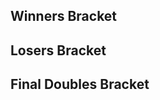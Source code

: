 {{DISPLAYTITLE:DreamHack Winter 2015: Doubles Bracket}}
{{DreamHack Winter 2015 Tabs|This=5}}
==Winners Bracket==
{{32DEDoublesWBracketA
<!-- ROUND 1 -->
|r1m1t1p1=Armada |r1m1t1p1flag=se
|r1m1t1p2=Android |r1m1t1p2flag=se |r1m1t1score=2
|r1m1t2p1=Salevits |r1m1t2p1flag=fi
|r1m1t2p2=MasterTK |r1m1t2p2flag=fi |r1m1t2score=0
|r1m1win=1

|r1m2t1p1=Blaze |r1m2t1p1flag=de
|r1m2t1p2=reaper |r1m2t1p2flag=de |r1m2t1score=0
|r1m2t2p1=Samplay |r1m2t2p1flag=fr
|r1m2t2p2=Mahie |r1m2t2p2flag=fr |r1m2t2score=2
|r1m2win=2

|r1m3t1p1=Amsah |r1m3t1p1flag=nl
|r1m3t1p2=Jeapie |r1m3t1p2flag=nl |r1m3t1score=2
|r1m3t2p1=Beat |r1m3t2p1flag=se
|r1m3t2p2=Volvo |r1m3t2p2flag=se |r1m3t2score=0
|r1m3win=1

|r1m4t1p1=Professor Pro |r1m4t1p1flag=gb
|r1m4t1p2=Tekk |r1m4t1p2flag=fr |r1m4t1score=2
|r1m4t2p1=Masterkai |r1m4t2p1flag=se
|r1m4t2p2=Flodens Mun |r1m4t2p2flag=se |r1m4t2score=0
|r1m4win=1

|r1m5t1p1=Mango |r1m5t1p1flag=us
|r1m5t1p2=S2J |r1m5t1p2flag=us |r1m5t1score=2
|r1m5t2p1=R23 |r1m5t2p1flag=gb
|r1m5t2p2=X1 |r1m5t2p2flag=gb |r1m5t2score=0
|r1m5win=1

|r1m6t1p1=Humpe |r1m6t1p1flag=se
|r1m6t1p2=Calle W |r1m6t1p2flag=se |r1m6t1score=2
|r1m6t2p1=JMG |r1m6t2p1flag=gb
|r1m6t2p2=23 |r1m6t2p2flag=gb |r1m6t2score=0
|r1m6win=1

|r1m7t1p1=Shroomed |r1m7t1p1flag=us
|r1m7t1p2=MacD |r1m7t1p2flag=us |r1m7t1score=2
|r1m7t2p1=FA0 |r1m7t2p1flag=se
|r1m7t2p2=Daydee |r1m7t2p2flag=se |r1m7t2score=0
|r1m7win=1

|r1m8t1p1=Mayhem |r1m8t1p1flag=fi
|r1m8t1p2=NamiNami |r1m8t1p2flag=fi |r1m8t1score=1
|r1m8t2p1=BrTarolg |r1m8t2p1flag=gb
|r1m8t2p2=Jam |r1m8t2p2flag=gb |r1m8t2score=2
|r1m8win=2

|r1m9t1p1=Leffen |r1m9t1p1flag=se
|r1m9t1p2=Ice |r1m9t1p2flag=de |r1m9t1score=2
|r1m9t2p1=Oats |r1m9t2p1flag=gb
|r1m9t2p2=TheCrimsonBlur |r1m9t2p2flag=us |r1m9t2score=0
|r1m9win=1

|r1m10t1p1=Random-Ness |r1m10t1p1flag=se
|r1m10t1p2=Zoler |r1m10t1p2flag=se |r1m10t1score=2
|r1m10t2p1=Zorc |r1m10t2p1flag=no
|r1m10t2p2=Flikkflakk |r1m10t2p2flag=no |r1m10t2score=0
|r1m10win=1

|r1m11t1p1=SFAT |r1m11t1p1flag=us
|r1m11t1p2=Reno |r1m11t1p2flag=us |r1m11t1score=2
|r1m11t2p1=Sverre |r1m11t2p1flag=no
|r1m11t2p2=MikeHaggarKJ |r1m11t2p2flag=se |r1m11t2score=0
|r1m11win=1

|r1m12t1p1=Duck |r1m12t1p1flag=us
|r1m12t1p2=Moose |r1m12t1p2flag=us |r1m12t1score=2
|r1m12t2p1=Yuna |r1m12t2p1flag=se
|r1m12t2p2=RPG |r1m12t2p2flag=se |r1m12t2score=1
|r1m12win=1

|r1m13t1p1=Hungrybox |r1m13t1p1flag=us
|r1m13t1p2=Axe |r1m13t1p2flag=us |r1m13t1score=2
|r1m13t2p1=Mums |r1m13t2p1flag=se
|r1m13t2p2=Zing |r1m13t2p2flag=se |r1m13t2score=0
|r1m13win=1

|r1m14t1p1=pheX |r1m14t1p1flag=ch
|r1m14t1p2=Usleon |r1m14t1p2flag=cl |r1m14t1score=2
|r1m14t2p1=Alpha Dash |r1m14t2p1flag=gb
|r1m14t2p2=PB&J |r1m14t2p2flag=us |r1m14t2score=0
|r1m14win=1

|r1m15t1p1=Plup |r1m15t1p1flag=us
|r1m15t1p2=Wizzrobe |r1m15t1p2flag=us |r1m15t1score=2
|r1m15t2p1=Spider |r1m15t2p1flag=se
|r1m15t2p2=Tengil |r1m15t2p2flag=se |r1m15t2score=0
|r1m15win=1

|r1m16t1p1=Adam |r1m16t1p1flag=nl
|r1m16t1p2=Zgetto |r1m16t1p2flag=nl |r1m16t1score=2
|r1m16t2p1=Baxon |r1m16t2p1flag=fr
|r1m16t2p2=Westballz |r1m16t2p2flag=us |r1m16t2score=1
|r1m16win=1

<!-- ROUND 2 -->
|r2m1t1p1=Armada |r2m1t1p1flag=se
|r2m1t1p2=Android |r2m1t1p2flag=se |r2m1t1score=2
|r2m1t2p1=Samplay |r2m1t2p1flag=fr
|r2m1t2p2=Mahie |r2m1t2p2flag=fr |r2m1t2score=0
|r2m1win=1

|r2m2t1p1=Amsah |r2m2t1p1flag=nl
|r2m2t1p2=Jeapie |r2m2t1p2flag=nl |r2m2t1score=1
|r2m2t2p1=Professor Pro |r2m2t2p1flag=gb
|r2m2t2p2=Tekk |r2m2t2p2flag=fr |r2m2t2score=2
|r2m2win=2

|r2m3t1p1=Mango |r2m3t1p1flag=us
|r2m3t1p2=S2J |r2m3t1p2flag=us |r2m3t1score=2
|r2m3t2p1=Humpe |r2m3t2p1flag=se
|r2m3t2p2=Calle W |r2m3t2p2flag=se |r2m3t2score=0
|r2m3win=1

|r2m4t1p1=Shroomed |r2m4t1p1flag=us
|r2m4t1p2=MacD |r2m4t1p2flag=us |r2m4t1score=2
|r2m4t2p1=BrTarolg |r2m4t2p1flag=gb
|r2m4t2p2=Jam |r2m4t2p2flag=gb |r2m4t2score=0
|r2m4win=1

|r2m5t1p1=Leffen |r2m5t1p1flag=se
|r2m5t1p2=Ice |r2m5t1p2flag=de |r2m5t1score=2
|r2m5t2p1=Random-Ness |r2m5t2p1flag=se
|r2m5t2p2=Zoler |r2m5t2p2flag=se |r2m5t2score=0
|r2m5win=1

|r2m6t1p1=SFAT |r2m6t1p1flag=us
|r2m6t1p2=Reno |r2m6t1p2flag=us |r2m6t1score=2
|r2m6t2p1=Duck |r2m6t2p1flag=us
|r2m6t2p2=Moose |r2m6t2p2flag=us |r2m6t2score=0
|r2m6win=1

|r2m7t1p1=Hungrybox |r2m7t1p1flag=us
|r2m7t1p2=Axe |r2m7t1p2flag=us |r2m7t1score=2
|r2m7t2p1=pheX |r2m7t2p1flag=ch
|r2m7t2p2=Usleon |r2m7t2p2flag=cl |r2m7t2score=0
|r2m7win=1

|r2m8t1p1=Plup |r2m8t1p1flag=us
|r2m8t1p2=Wizzrobe |r2m8t1p2flag=us |r2m8t1score=2
|r2m8t2p1=Adam |r2m8t2p1flag=nl
|r2m8t2p2=Zgetto |r2m8t2p2flag=nl |r2m8t2score=0
|r2m8win=1

<!-- ROUND 3 -->
|r3m1t1p1=Armada |r3m1t1p1flag=se
|r3m1t1p2=Android |r3m1t1p2flag=se |r3m1t1score=3
|r3m1t2p1=Professor Pro |r3m1t2p1flag=gb
|r3m1t2p2=Tekk |r3m1t2p2flag=fr |r3m1t2score=0
|r3m1win=1
|r3m1t1p1char1=fox |r3m1t1p1stock1=2 |r3m1t1p2char1=sheik |r3m1t1p2stock1=1
|r3m1t2p1char1=fox |r3m1t2p1stock1=0 |r3m1t2p2char1=puff |r3m1t2p2stock1=0 |r3m1win1=1 |r3m1stage1=Final Destination
|r3m1t1p1char2=fox |r3m1t1p1stock2=2 |r3m1t1p2char2=sheik |r3m1t1p2stock2=1
|r3m1t2p1char2=fox |r3m1t2p1stock2=0 |r3m1t2p2char2=puff |r3m1t2p2stock2=0 |r3m1win2=1 |r3m1stage2=Dream Land
|r3m1t1p1char3=fox |r3m1t1p1stock3=1 |r3m1t1p2char3=sheik |r3m1t1p2stock3=2
|r3m1t2p1char3=fox |r3m1t2p1stock3=0 |r3m1t2p2char3=puff |r3m1t2p2stock3=0 |r3m1win3=1 |r3m1stage3=Dream Land
|r3m1t1p1char4= |r3m1t1p1stock4= |r3m1t1p2char4= |r3m1t1p2stock4=
|r3m1t2p1char4= |r3m1t2p1stock4= |r3m1t2p2char4= |r3m1t2p2stock4= |r3m1win4= |r3m1stage4=
|r3m1t1p1char5= |r3m1t1p1stock5= |r3m1t1p2char5= |r3m1t1p2stock5=
|r3m1t2p1char5= |r3m1t2p1stock5= |r3m1t2p2char5= |r3m1t2p2stock5= |r3m1win5= |r3m1stage5=
|r3m1date=
|r3m1finished=
|r3m1details={{BracketMatchDetails|comment=|preview=|lrthread=|vod=|interview=|recap=}}


|r3m2t1p1=Mango |r3m2t1p1flag=us
|r3m2t1p2=S2J |r3m2t1p2flag=us |r3m2t1score=1
|r3m2t2p1=Shroomed |r3m2t2p1flag=us
|r3m2t2p2=MacD |r3m2t2p2flag=us |r3m2t2score=3
|r3m2win=2
|r3m2t1p1char1= |r3m2t1p1stock1= |r3m2t1p2char1= |r3m2t1p2stock1=
|r3m2t2p1char1= |r3m2t2p1stock1= |r3m2t2p2char1= |r3m2t2p2stock1= |r3m2win1= |r3m2stage1=
|r3m2t1p1char2= |r3m2t1p1stock2= |r3m2t1p2char2= |r3m2t1p2stock2=
|r3m2t2p1char2= |r3m2t2p1stock2= |r3m2t2p2char2= |r3m2t2p2stock2= |r3m2win2= |r3m2stage2=
|r3m2t1p1char3=falco |r3m2t1p1stock3=0 |r3m2t1p2char3=marth |r3m2t1p2stock3=0
|r3m2t2p1char3=sheik |r3m2t2p1stock3=1 |r3m2t2p2char3=peach |r3m2t2p2stock3=1 |r3m2win3=2 |r3m2stage3=Dream Land
|r3m2t1p1char4=falco |r3m2t1p1stock4=0 |r3m2t1p2char4=marth |r3m2t1p2stock4=0
|r3m2t2p1char4=sheik |r3m2t2p1stock4=2 |r3m2t2p2char4=peach |r3m2t2p2stock4=1 |r3m2win4=2 |r3m2stage4=Yoshi's Story
|r3m2t1p1char5= |r3m2t1p1stock5= |r3m2t1p2char5= |r3m2t1p2stock5=
|r3m2t2p1char5= |r3m2t2p1stock5= |r3m2t2p2char5= |r3m2t2p2stock5= |r3m2win5= |r3m2stage5=
|r3m2date=
|r3m2finished=
|r3m2details={{BracketMatchDetails|comment=|preview=|lrthread=|vod=|interview=|recap=}}


|r3m3t1p1=Leffen |r3m3t1p1flag=se
|r3m3t1p2=Ice |r3m3t1p2flag=de |r3m3t1score=3
|r3m3t2p1=SFAT |r3m3t2p1flag=us
|r3m3t2p2=Reno |r3m3t2p2flag=us |r3m3t2score=1
|r3m3win=1
|r3m3t1p1char1=fox |r3m3t1p1stock1=2 |r3m3t1p2char1=fox |r3m3t1p2stock1=3
|r3m3t2p1char1=fox |r3m3t2p1stock1=0 |r3m3t2p2char1=sheik |r3m3t2p2stock1=0 |r3m3win1=1 |r3m3stage1=Final Destination
|r3m3t1p1char2=fox |r3m3t1p1stock2=0 |r3m3t1p2char2=fox |r3m3t1p2stock2=0
|r3m3t2p1char2=fox |r3m3t2p1stock2=1 |r3m3t2p2char2=sheik |r3m3t2p2stock2=0 |r3m3win2=2 |r3m3stage2=Battlefield
|r3m3t1p1char3=fox |r3m3t1p1stock3=0 |r3m3t1p2char3=fox |r3m3t1p2stock3=1
|r3m3t2p1char3=fox |r3m3t2p1stock3=0 |r3m3t2p2char3=sheik |r3m3t2p2stock3=0 |r3m3win3=1 |r3m3stage3=Pokémon Stadium
|r3m3t1p1char4=fox |r3m3t1p1stock4=1 |r3m3t1p2char4=fox |r3m3t1p2stock4=2
|r3m3t2p1char4=fox |r3m3t2p1stock4=0 |r3m3t2p2char4=sheik |r3m3t2p2stock4=0 |r3m3win4=1 |r3m3stage4=Yoshi's Story
|r3m3t1p1char5= |r3m3t1p1stock5= |r3m3t1p2char5= |r3m3t1p2stock5=
|r3m3t2p1char5= |r3m3t2p1stock5= |r3m3t2p2char5= |r3m3t2p2stock5= |r3m3win5= |r3m3stage5=
|r3m3date=
|r3m3finished=
|r3m3details={{BracketMatchDetails|comment=|preview=|lrthread=|vod=|interview=|recap=}}

|r3m4t1p1=Hungrybox |r3m4t1p1flag=us
|r3m4t1p2=Axe |r3m4t1p2flag=us |r3m4t1score=3
|r3m4t2p1=Plup |r3m4t2p1flag=us
|r3m4t2p2=Wizzrobe |r3m4t2p2flag=us |r3m4t2score=1
|r3m4win=1
|r3m4t1p1char1=puff |r3m4t1p1stock1=1 |r3m4t1p2char1=pikachu |r3m4t1p2stock1=2
|r3m4t2p1char1=sheik |r3m4t2p1stock1=0 |r3m4t2p2char1=cf |r3m4t2p2stock1=0 |r3m4win1=1 |r3m4stage1=Battlefield
|r3m4t1p1char2=puff |r3m4t1p1stock2=0 |r3m4t1p2char2=pikachu |r3m4t1p2stock2=0
|r3m4t2p1char2=sheik |r3m4t2p1stock2=1 |r3m4t2p2char2=cf |r3m4t2p2stock2=0 |r3m4win2=2 |r3m4stage2=Pokémon Stadium
|r3m4t1p1char3=puff |r3m4t1p1stock3=1 |r3m4t1p2char3=pikachu |r3m4t1p2stock3=2
|r3m4t2p1char3=sheik |r3m4t2p1stock3=0 |r3m4t2p2char3=cf |r3m4t2p2stock3=0 |r3m4win3=1 |r3m4stage3=Dream Land
|r3m4t1p1char4=puff |r3m4t1p1stock4=2 |r3m4t1p2char4=pikachu |r3m4t1p2stock4=2
|r3m4t2p1char4=sheik |r3m4t2p1stock4=0 |r3m4t2p2char4=cf |r3m4t2p2stock4=0 |r3m4win4=1 |r3m4stage4=Battlefield
|r3m4t1p1char5= |r3m4t1p1stock5= |r3m4t1p2char5= |r3m4t1p2stock5=
|r3m4t2p1char5= |r3m4t2p1stock5= |r3m4t2p2char5= |r3m4t2p2stock5= |r3m4win5= |r3m4stage5=
|r3m4date=
|r3m4finished=
|r3m4details={{BracketMatchDetails|comment=|preview=|lrthread=|vod=|interview=|recap=}}

<!-- ROUND 4 -->
|r4m1t1p1=Armada |r4m1t1p1flag=se
|r4m1t1p2=Android |r4m1t1p2flag=se |r4m1t1score=2
|r4m1t2p1=Shroomed |r4m1t2p1flag=us
|r4m1t2p2=MacD |r4m1t2p2flag=us |r4m1t2score=3
|r4m1win=2
|r4m1t1p1char1=peach |r4m1t1p1stock1=0 |r4m1t1p2char1=sheik |r4m1t1p2stock1=0
|r4m1t2p1char1=sheik |r4m1t2p1stock1=1 |r4m1t2p2char1=peach |r4m1t2p2stock1=1 |r4m1win1=2 |r4m1stage1=Battlefield
|r4m1t1p1char2=peach |r4m1t1p1stock2=2 |r4m1t1p2char2=sheik |r4m1t1p2stock2=2
|r4m1t2p1char2=sheik |r4m1t2p1stock2=0 |r4m1t2p2char2=peach |r4m1t2p2stock2=0 |r4m1win2=1 |r4m1stage2=Final Destination
|r4m1t1p1char3=peach |r4m1t1p1stock3=3 |r4m1t1p2char3=sheik |r4m1t1p2stock3=1
|r4m1t2p1char3=sheik |r4m1t2p1stock3=0 |r4m1t2p2char3=peach |r4m1t2p2stock3=0 |r4m1win3=1 |r4m1stage3=Pokémon Stadium
|r4m1t1p1char4=peach |r4m1t1p1stock4=0 |r4m1t1p2char4=sheik |r4m1t1p2stock4=0
|r4m1t2p1char4=sheik |r4m1t2p1stock4=1 |r4m1t2p2char4=peach |r4m1t2p2stock4=1 |r4m1win4=2 |r4m1stage4=Pokémon Stadium
|r4m1t1p1char5=peach |r4m1t1p1stock5=0 |r4m1t1p2char5=sheik |r4m1t1p2stock5=0
|r4m1t2p1char5=sheik |r4m1t2p1stock5=2 |r4m1t2p2char5=peach |r4m1t2p2stock5=1 |r4m1win5=2 |r4m1stage5=Battlefield
|r4m1date=
|r4m1finished=
|r4m1details={{BracketMatchDetails|comment=|preview=|lrthread=|vod=|interview=|recap=}}

|r4m2t1p1=Leffen |r4m2t1p1flag=se
|r4m2t1p2=Ice |r4m2t1p2flag=de |r4m2t1score=1
|r4m2t2p1=Hungrybox |r4m2t2p1flag=us
|r4m2t2p2=Axe |r4m2t2p2flag=us |r4m2t2score=3
|r4m2win=2
|r4m2t1p1char1=fox |r4m2t1p1stock1=0 |r4m2t1p2char1=fox |r4m2t1p2stock1=0
|r4m2t2p1char1=puff |r4m2t2p1stock1=0 |r4m2t2p2char1=pikachu |r4m2t2p2stock1=1 |r4m2win1=2 |r4m2stage1=Final Destination
|r4m2t1p1char2=fox |r4m2t1p1stock2=1 |r4m2t1p2char2=fox |r4m2t1p2stock2=1
|r4m2t2p1char2=puff |r4m2t2p1stock2=0 |r4m2t2p2char2=pikachu |r4m2t2p2stock2=0 |r4m2win2=1 |r4m2stage2=Pokémon Stadium
|r4m2t1p1char3=fox |r4m2t1p1stock3=0 |r4m2t1p2char3=fox |r4m2t1p2stock3=0
|r4m2t2p1char3=puff |r4m2t2p1stock3=1 |r4m2t2p2char3=pikachu |r4m2t2p2stock3=1 |r4m2win3=2 |r4m2stage3=Dream Land
|r4m2t1p1char4=fox |r4m2t1p1stock4=0 |r4m2t1p2char4=fox |r4m2t1p2stock4=0
|r4m2t2p1char4=puff |r4m2t2p1stock4=1 |r4m2t2p2char4=pikachu |r4m2t2p2stock4=0 |r4m2win4=2 |r4m2stage4=Yoshi's Story
|r4m2t1p1char5= |r4m2t1p1stock5= |r4m2t1p2char5= |r4m2t1p2stock5=
|r4m2t2p1char5= |r4m2t2p1stock5= |r4m2t2p2char5= |r4m2t2p2stock5= |r4m2win5= |r4m2stage5=
|r4m2date=
|r4m2finished=
|r4m2details={{BracketMatchDetails|comment=|preview=|lrthread=|vod=|interview=|recap=}}
}}

==Losers Bracket==
{{32DEDoublesLBracketA
|column-width=160
<!-- ROUND 1 -->
|l1m1t1p1=Salevits |l1m1t1p1flag=fi
|l1m1t1p2=MasterTK |l1m1t1p2flag=fi |l1m1t1score=0
|l1m1t2p1=Blaze |l1m1t2p1flag=de
|l1m1t2p2=reaper |l1m1t2p2flag=de |l1m1t2score=2
|l1m1win=2

|l1m2t1p1=Beat |l1m2t1p1flag=se
|l1m2t1p2=Volvo |l1m2t1p2flag=se |l1m2t1score=2
|l1m2t2p1=Masterkai |l1m2t2p1flag=se
|l1m2t2p2=Flodens Mun |l1m2t2p2flag=se |l1m2t2score=0
|l1m2win=1

|l1m3t1p1=R23 |l1m3t1p1flag=gb
|l1m3t1p2=X1 |l1m3t1p2flag=gb |l1m3t1score=2
|l1m3t2p1=JMG |l1m3t2p1flag=gb
|l1m3t2p2=23 |l1m3t2p2flag=gb |l1m3t2score=0
|l1m3win=1

|l1m4t1p1=FA0 |l1m4t1p1flag=se
|l1m4t1p2=Daydee |l1m4t1p2flag=se |l1m4t1score=1
|l1m4t2p1=Mayhem |l1m4t2p1flag=fi
|l1m4t2p2=NamiNami |l1m4t2p2flag=fi |l1m4t2score=2
|l1m4win=2

|l1m5t1p1=Oats |l1m5t1p1flag=gb
|l1m5t1p2=TheCrimsonBlur |l1m5t1p2flag=us |l1m5t1score=0
|l1m5t2p1=Zorc |l1m5t2p1flag=no
|l1m5t2p2=Flikkflakk |l1m5t2p2flag=no |l1m5t2score=2
|l1m5win=2

|l1m6t1p1=Sverre |l1m6t1p1flag=no
|l1m6t1p2=MikeHaggarKJ |l1m6t1p2flag=se |l1m6t1score=1
|l1m6t2p1=Yuna |l1m6t2p1flag=se
|l1m6t2p2=RPG |l1m6t2p2flag=se |l1m6t2score=2
|l1m6win=2

|l1m7t1p1=Mums |l1m7t1p1flag=se
|l1m7t1p2=Zing |l1m7t1p2flag=se |l1m7t1score=0
|l1m7t2p1=Alpha Dash |l1m7t2p1flag=gb
|l1m7t2p2=PB&J |l1m7t2p2flag=us |l1m7t2score=2
|l1m7win=2

|l1m8t1p1=Spider |l1m8t1p1flag=se
|l1m8t1p2=Tengil |l1m8t1p2flag=se |l1m8t1score=0
|l1m8t2p1=Baxon |l1m8t2p1flag=fr
|l1m8t2p2=Westballz |l1m8t2p2flag=us |l1m8t2score=2
|l1m8win=2

<!-- ROUND 2 -->
|l2m1t1p1=pheX |l2m1t1p1flag=ch
|l2m1t1p2=Usleon |l2m1t1p2flag=cl |l2m1t1score=2
|l2m1t2p1=Blaze |l2m1t2p1flag=de
|l2m1t2p2=reaper |l2m1t2p2flag=de |l2m1t2score=1
|l2m1win=1

|l2m2t1p1=Adam |l2m2t1p1flag=nl
|l2m2t1p2=Zgetto |l2m2t1p2flag=nl |l2m2t1score=2
|l2m2t2p1=Beat |l2m2t2p1flag=se
|l2m2t2p2=Volvo |l2m2t2p2flag=se |l2m2t2score=1
|l2m2win=1

|l2m3t1p1=Random-Ness |l2m3t1p1flag=se
|l2m3t1p2=Zoler |l2m3t1p2flag=se |l2m3t1score=2
|l2m3t2p1=R23 |l2m3t2p1flag=gb
|l2m3t2p2=X1 |l2m3t2p2flag=gb |l2m3t2score=0
|l2m3win=1

|l2m4t1p1=Duck |l2m4t1p1flag=us
|l2m4t1p2=Moose |l2m4t1p2flag=us |l2m4t1score=2
|l2m4t2p1=Mayhem |l2m4t2p1flag=fi
|l2m4t2p2=NamiNami |l2m4t2p2flag=fi |l2m4t2score=0
|l2m4win=1

|l2m5t1p1=Humpe |l2m5t1p1flag=se
|l2m5t1p2=Calle W |l2m5t1p2flag=se |l2m5t1score=2
|l2m5t2p1=Zorc |l2m5t2p1flag=no
|l2m5t2p2=Flikkflakk |l2m5t2p2flag=no |l2m5t2score=0
|l2m5win=1

|l2m6t1p1=BrTarolg |l2m6t1p1flag=gb
|l2m6t1p2=Jam |l2m6t1p2flag=gb |l2m6t1score=0
|l2m6t2p1=Yuna |l2m6t2p1flag=se
|l2m6t2p2=RPG |l2m6t2p2flag=se |l2m6t2score=2
|l2m6win=2

|l2m7t1p1=Samplay |l2m7t1p1flag=fr
|l2m7t1p2=Mahie |l2m7t1p2flag=fr |l2m7t1score=2
|l2m7t2p1=Alpha Dash |l2m7t2p1flag=gb
|l2m7t2p2=PB&J |l2m7t2p2flag=us |l2m7t2score=0
|l2m7win=1

|l2m8t1p1=Amsah |l2m8t1p1flag=nl
|l2m8t1p2=Jeapie |l2m8t1p2flag=nl |l2m8t1score=2
|l2m8t2p1=Baxon |l2m8t2p1flag=fr
|l2m8t2p2=Westballz |l2m8t2p2flag=us |l2m8t2score=0
|l2m8win=1

<!-- ROUND 3 -->
|l3m1t1p1=pheX |l3m1t1p1flag=ch
|l3m1t1p2=Usleon |l3m1t1p2flag=cl |l3m1t1score=3
|l3m1t2p1=Adam |l3m1t2p1flag=nl
|l3m1t2p2=Zgetto |l3m1t2p2flag=nl |l3m1t2score=0
|l3m1win=1

|l3m2t1p1=Random-Ness |l3m2t1p1flag=se
|l3m2t1p2=Zoler |l3m2t1p2flag=se |l3m2t1score=2
|l3m2t2p1=Duck |l3m2t2p1flag=us
|l3m2t2p2=Moose |l3m2t2p2flag=us |l3m2t2score=3
|l3m2win=2

|l3m3t1p1=Humpe |l3m3t1p1flag=se
|l3m3t1p2=Calle W |l3m3t1p2flag=se |l3m3t1score=3
|l3m3t2p1=Yuna |l3m3t2p1flag=se
|l3m3t2p2=RPG |l3m3t2p2flag=se |l3m3t2score=0
|l3m3win=1

|l3m4t1p1=Samplay |l3m4t1p1flag=fr
|l3m4t1p2=Mahie |l3m4t1p2flag=fr |l3m4t1score=0
|l3m4t2p1=Amsah |l3m4t2p1flag=nl
|l3m4t2p2=Jeapie |l3m4t2p2flag=nl |l3m4t2score=3
|l3m4win=2

<!-- ROUND 4 -->
|l4m1t1p1=Professor Pro |l4m1t1p1flag=uk
|l4m1t1p2=Tekk |l4m1t1p2flag=fr |l4m1t1score=3
|l4m1t2p1=pheX |l4m1t2p1flag=ch
|l4m1t2p2=Usleon |l4m1t2p2flag=cl |l4m1t2score=0
|l4m1win=1

|l4m2t1p1=Mango |l4m2t1p1flag=us
|l4m2t1p2=S2J |l4m2t1p2flag=us |l4m2t1score=3
|l4m2t2p1=Duck |l4m2t2p1flag=us
|l4m2t2p2=Moose |l4m2t2p2flag=us |l4m2t2score=0
|l4m2win=1

|l4m3t1p1=SFAT |l4m3t1p1flag=us
|l4m3t1p2=Reno |l4m3t1p2flag=us |l4m3t1score=3
|l4m3t2p1=Humpe |l4m3t2p1flag=se
|l4m3t2p2=Calle W |l4m3t2p2flag=se |l4m3t2score=0
|l4m3win=1

|l4m4t1p1=Plup |l4m4t1p1flag=us
|l4m4t1p2=Wizzrobe |l4m4t1p2flag=us |l4m4t1score=3
|l4m4t2p1=Amsah |l4m4t2p1flag=nl
|l4m4t2p2=Jeapie |l4m4t2p2flag=nl |l4m4t2score=1
|l4m4win=1

<!-- ROUND 5 -->
|l5m1t1p1=Professor Pro |l5m1t1p1flag=uk
|l5m1t1p2=Tekk |l5m1t1p2flag=fr |l5m1t1score=0
|l5m1t2p1=Mango |l5m1t2p1flag=us
|l5m1t2p2=S2J |l5m1t2p2flag=us |l5m1t2score=3
|l5m1win=2
|l5m1t1p1char1=fox |l5m1t1p1stock1=0 |l5m1t1p2char1=puff |l5m1t1p2stock1=0
|l5m1t2p1char1=falco |l5m1t2p1stock1= |l5m1t2p2char1=cf |l5m1t2p2stock1= |l5m1win1=2 |l5m1stage1=Final Destination
|l5m1t1p1char2=fox |l5m1t1p1stock2=0 |l5m1t1p2char2=puff |l5m1t1p2stock2=0
|l5m1t2p1char2=falco |l5m1t2p1stock2=1 |l5m1t2p2char2=cf |l5m1t2p2stock2=3 |l5m1win2=2 |l5m1stage2=Final Destination
|l5m1t1p1char3=fox |l5m1t1p1stock3=0 |l5m1t1p2char3=puff |l5m1t1p2stock3=0
|l5m1t2p1char3=falco |l5m1t2p1stock3=1 |l5m1t2p2char3=cf |l5m1t2p2stock3=1 |l5m1win3=2 |l5m1stage3=Dream Land
|l5m1t1p1char4= |l5m1t1p1stock4= |l5m1t1p2char4= |l5m1t1p2stock4=
|l5m1t2p1char4= |l5m1t2p1stock4= |l5m1t2p2char4= |l5m1t2p2stock4= |l5m1win4= |l5m1stage4=
|l5m1t1p1char5= |l5m1t1p1stock5= |l5m1t1p2char5= |l5m1t1p2stock5=
|l5m1t2p1char5= |l5m1t2p1stock5= |l5m1t2p2char5= |l5m1t2p2stock5= |l5m1win5= |l5m1stage5=
|l5m1date=
|l5m1finished=
|l5m1details={{BracketMatchDetails|comment=|preview=|lrthread=|vod=|interview=|recap=}}

|l5m2t1p1=SFAT |l5m2t1p1flag=us
|l5m2t1p2=Reno |l5m2t1p2flag=us |l5m2t1score=3
|l5m2t2p1=Plup |l5m2t2p1flag=us
|l5m2t2p2=Wizzrobe |l5m2t2p2flag=us |l5m2t2score=2
|l5m2win=1

<!-- ROUND 6 -->
|l6m1t1p1=Leffen |l6m1t1p1flag=se
|l6m1t1p2=Ice |l6m1t1p2flag=de |l6m1t1score=0
|l6m1t2p1=Mango |l6m1t2p1flag=us
|l6m1t2p2=S2J |l6m1t2p2flag=us |l6m1t2score=3
|l6m1win=2
|l6m1t1p1char1=fox |l6m1t1p1stock1=0 |l6m1t1p2char1=fox |l6m1t1p2stock1=0
|l6m1t2p1char1=falco |l6m1t2p1stock1=1 |l6m1t2p2char1=cf |l6m1t2p2stock1=1 |l6m1win1=2 |l6m1stage1=Pokémon Stadium
|l6m1t1p1char2=fox |l6m1t1p1stock2=0 |l6m1t1p2char2=fox |l6m1t1p2stock2=0
|l6m1t2p1char2=falco |l6m1t2p1stock2=0 |l6m1t2p2char2=cf |l6m1t2p2stock2=1 |l6m1win2=2 |l6m1stage2=Final Destination
|l6m1t1p1char3=fox |l6m1t1p1stock3=0 |l6m1t1p2char3=fox |l6m1t1p2stock3=0
|l6m1t2p1char3=falco |l6m1t2p1stock3=1 |l6m1t2p2char3=cf |l6m1t2p2stock3=1 |l6m1win3=2 |l6m1stage3=Final Destination
|l6m1t1p1char4= |l6m1t1p1stock4= |l6m1t1p2char4= |l6m1t1p2stock4=
|l6m1t2p1char4= |l6m1t2p1stock4= |l6m1t2p2char4= |l6m1t2p2stock4= |l6m1win4= |l6m1stage4=
|l6m1t1p1char5= |l6m1t1p1stock5= |l6m1t1p2char5= |l6m1t1p2stock5=
|l6m1t2p1char5= |l6m1t2p1stock5= |l6m1t2p2char5= |l6m1t2p2stock5= |l6m1win5= |l6m1stage5=
|l6m1date=
|l6m1finished=
|l6m1details={{BracketMatchDetails|comment=|preview=|lrthread=|vod=|interview=|recap=}}

|l6m2t1p1=Armada |l6m2t1p1flag=se
|l6m2t1p2=Android |l6m2t1p2flag=se |l6m2t1score=3
|l6m2t2p1=SFAT |l6m2t2p1flag=us
|l6m2t2p2=Reno |l6m2t2p2flag=us |l6m2t2score=1
|l6m2win=1
}}
<onlyinclude>
==Final Doubles Bracket==
{{DEFinalDoublesBracket
<!-- FROM WINNERS -->
|r1m1t1p1=Shroomed |r1m1t1p1flag=us
|r1m1t1p2=MacD |r1m1t1p2flag=us |r1m1t1score=1
|r1m1t2p1=Hungrybox |r1m1t2p1flag=us
|r1m1t2p2=Axe |r1m1t2p2flag=us |r1m1t2score=3
|r1m1win=2
|r1m1t1p1char1=sheik |r1m1t1p1stock1=0 |r1m1t1p2char1=peach |r1m1t1p2stock1=0
|r1m1t2p1char1=jigglypuff |r1m1t2p1stock1=2 |r1m1t2p2char1=pikachu |r1m1t2p2stock1=2 |r1m1win1=2 |r1m1stage1=Dream Land
|r1m1t1p1char2=sheik |r1m1t1p1stock2=0 |r1m1t1p2char2=peach |r1m1t1p2stock2=0
|r1m1t2p1char2=jigglypuff |r1m1t2p1stock2=2 |r1m1t2p2char2=pikachu |r1m1t2p2stock2=1 |r1m1win2=2 |r1m1stage2=Battlefield
|r1m1t1p1char3=sheik |r1m1t1p1stock3=3 |r1m1t1p2char3=peach |r1m1t1p2stock3=2
|r1m1t2p1char3=jigglypuff |r1m1t2p1stock3=0 |r1m1t2p2char3=pikachu |r1m1t2p2stock3=0 |r1m1win3=1 |r1m1stage3=Yoshi's Story
|r1m1t1p1char4=sheik |r1m1t1p1stock4=0 |r1m1t1p2char4=peach |r1m1t1p2stock4=0
|r1m1t2p1char4=jigglypuff |r1m1t2p1stock4=1 |r1m1t2p2char4=pikachu |r1m1t2p2stock4=2 |r1m1win4=2 |r1m1stage4=Final Destination
|r1m1t1p1char5= |r1m1t1p1stock5= |r1m1t1p2char5= |r1m1t1p2stock5=
|r1m1t2p1char5= |r1m1t2p1stock5= |r1m1t2p2char5= |r1m1t2p2stock5= |r1m1win5= |r1m1stage5=
|r1m1date=
|r1m1finished=
|r1m1details={{BracketMatchDetails
|vod=
|preview=
|lrthread=
|interview=
|recap=
|comment=
|live=
}}
<!-- FROM LOSERS -->
|l1m1t1p1=Mango |l1m1t1p1flag=us
|l1m1t1p2=S2J |l1m1t1p2flag=us |l1m1t1score=0
|l1m1t2p1=Armada |l1m1t2p1flag=se
|l1m1t2p2=Android |l1m1t2p2flag=se |l1m1t2score=3
|l1m1win=2
|l1m1t1p1char1=falco |l1m1t1p1stock1=0 |l1m1t1p2char1=cf |l1m1t1p2stock1=0
|l1m1t2p1char1=peach |l1m1t2p1stock1=1 |l1m1t2p2char1=sheik |l1m1t2p2stock1=1 |l1m1win1=2 |l1m1stage1=Battlefield
|l1m1t1p1char2=falco |l1m1t1p1stock2=0 |l1m1t1p2char2=cf |l1m1t1p2stock2=0
|l1m1t2p1char2=peach |l1m1t2p1stock2=1 |l1m1t2p2char2=sheik |l1m1t2p2stock2=1 |l1m1win2=2 |l1m1stage2=Pokémon Stadium
|l1m1t1p1char3=falco |l1m1t1p1stock3=0 |l1m1t1p2char3=cf |l1m1t1p2stock3=0
|l1m1t2p1char3=peach |l1m1t2p1stock3=1 |l1m1t2p2char3=sheik |l1m1t2p2stock3=2 |l1m1win3=2 |l1m1stage3=Pokémon Stadium
|l1m1t1p1char4= |l1m1t1p1stock4= |l1m1t1p2char4= |l1m1t1p2stock4=
|l1m1t2p1char4= |l1m1t2p1stock4= |l1m1t2p2char4= |l1m1t2p2stock4= |l1m1win4= |l1m1stage4=
|l1m1t1p1char5= |l1m1t1p1stock5= |l1m1t1p2char5= |l1m1t1p2stock5=
|l1m1t2p1char5= |l1m1t2p1stock5= |l1m1t2p2char5= |l1m1t2p2stock5= |l1m1win5= |l1m1stage5=
|l1m1date=
|l1m1finished=
|l1m1details={{BracketMatchDetails
|vod=
|preview=
|lrthread=
|interview=
|recap=
|comment=
|live=
}}
<!-- LOSERS FINALS -->
|r2m1t1p1=Shroomed |r2m1t1p1flag=us
|r2m1t1p2=MacD |r2m1t1p2flag=us |r2m1t1score=3
|r2m1t2p1=Armada |r2m1t2p1flag=se
|r2m1t2p2=Android |r2m1t2p2flag=se |r2m1t2score=2
|r2m1win=1
|r2m1t1p1char1=sheik |r2m1t1p1stock1=1 |r2m1t1p2char1=peach |r2m1t1p2stock1=1
|r2m1t2p1char1=peach |r2m1t2p1stock1=0 |r2m1t2p2char1=sheik |r2m1t2p2stock1=0 |r2m1win1=1 |r2m1stage1=Pokémon Stadium
|r2m1t1p1char2=sheik |r2m1t1p1stock2=0 |r2m1t1p2char2=peach |r2m1t1p2stock2=0
|r2m1t2p1char2=peach |r2m1t2p1stock2=2 |r2m1t2p2char2=sheik |r2m1t2p2stock2=1 |r2m1win2=2 |r2m1stage2=Final Destination
|r2m1t1p1char3=sheik |r2m1t1p1stock3=1 |r2m1t1p2char3=peach |r2m1t1p2stock3=1
|r2m1t2p1char3=peach |r2m1t2p1stock3=0 |r2m1t2p2char3=sheik |r2m1t2p2stock3=0 |r2m1win3=1 |r2m1stage3=Battlefiled
|r2m1t1p1char4=sheik |r2m1t1p1stock4=0 |r2m1t1p2char4=peach |r2m1t1p2stock4=0
|r2m1t2p1char4=peach |r2m1t2p1stock4=1 |r2m1t2p2char4=sheik |r2m1t2p2stock4=1 |r2m1win4=2 |r2m1stage4=Pokémon Stadium
|r2m1t1p1char5=sheik |r2m1t1p1stock5=0 |r2m1t1p2char5=peach |r2m1t1p2stock5=1
|r2m1t2p1char5=peach |r2m1t2p1stock5=0 |r2m1t2p2char5=sheik |r2m1t2p2stock5=0 |r2m1win5=1 |r2m1stage5=Dream Land
|r2m1date=
|r2m1finished=
|r2m1details={{BracketMatchDetails
|vod=
|preview=
|lrthread=
|interview=
|recap=
|comment=
|live=
}}
<!-- GRAND FINALS -->
|r3m1t1p1=Hungrybox |r3m1t1p1flag=us
|r3m1t1p2=Axe |r3m1t1p2flag=us |r3m1t1score=3 |r3m2t1score=
|r3m1t2p1=Shroomed |r3m1t2p1flag=us
|r3m1t2p2=MacD |r3m1t2p2flag=us |r3m1t2score=1 |r3m2t2score=
|r3m1win=1
|r3m1t1p1char1=jigglypuff |r3m1t1p1stock1=2 |r3m1t1p2char1=pikachu |r3m1t1p2stock1=2
|r3m1t2p1char1=sheik |r3m1t2p1stock1=0 |r3m1t2p2char1=peach |r3m1t2p2stock1=0 |r3m1win1=1 |r3m1stage1=Battlefield
|r3m1t1p1char2=jigglypuff |r3m1t1p1stock2=0 |r3m1t1p2char2=pikachu |r3m1t1p2stock2=0
|r3m1t2p1char2=sheik |r3m1t2p1stock2=3 |r3m1t2p2char2=peach |r3m1t2p2stock2=2 |r3m1win2=2 |r3m1stage2=Yoshi's Story
|r3m1t1p1char3=jigglypuff |r3m1t1p1stock3=2 |r3m1t1p2char3=pikachu |r3m1t1p2stock3=1
|r3m1t2p1char3=sheik |r3m1t2p1stock3=0 |r3m1t2p2char3=peach |r3m1t2p2stock3=0 |r3m1win3=1 |r3m1stage3=Dream Land
|r3m1t1p1char4=jigglypuff |r3m1t1p1stock4=1 |r3m1t1p2char4=pikachu |r3m1t1p2stock4=1
|r3m1t2p1char4=sheik |r3m1t2p1stock4=0 |r3m1t2p2char4=peach |r3m1t2p2stock4=0 |r3m1win4=1 |r3m1stage4=Pokémon Stadium
|r3m1t1p1char5= |r3m1t1p1stock5= |r3m1t1p2char5= |r3m1t1p2stock5=
|r3m1t2p1char5= |r3m1t2p1stock5= |r3m1t2p2char5= |r3m1t2p2stock5= |r3m1win5= |r3m1stage5=

<!-- Bracket Reset (if needed) -->
|r3m2t1p1char1= |r3m2t1p1stock1= |r3m2t1p2char1= |r3m2t1p2stock1=
|r3m2t2p1char1= |r3m2t2p1stock1= |r3m2t2p2char1= |r3m2t2p2stock1= |r3m2win1= |r3m2stage1=
|r3m2t1p1char2= |r3m2t1p1stock2= |r3m2t1p2char2= |r3m2t1p2stock2=
|r3m2t2p1char2= |r3m2t2p1stock2= |r3m2t2p2char2= |r3m2t2p2stock2= |r3m2win2= |r3m2stage2=
|r3m2t1p1char3= |r3m2t1p1stock3= |r3m2t1p2char3= |r3m2t1p2stock3=
|r3m2t2p1char3= |r3m2t2p1stock3= |r3m2t2p2char3= |r3m2t2p2stock3= |r3m2win3= |r3m2stage3=
|r3m2t1p1char4= |r3m2t1p1stock4= |r3m2t1p2char4= |r3m2t1p2stock4=
|r3m2t2p1char4= |r3m2t2p1stock4= |r3m2t2p2char4= |r3m2t2p2stock4= |r3m2win4= |r3m2stage4=
|r3m2t1p1char5= |r3m2t1p1stock5= |r3m2t1p2char5= |r3m2t1p2stock5=
|r3m2t2p1char5= |r3m2t2p1stock5= |r3m2t2p2char5= |r3m2t2p2stock5= |r3m2win5= |r3m2stage5=
|r3m1date=
|r3m1finished=
|r3m1details={{BracketMatchDetails
|vod=
|preview=
|lrthread=
|interview=
|recap=
|comment=
|live=
}}
}}
</onlyinclude>
